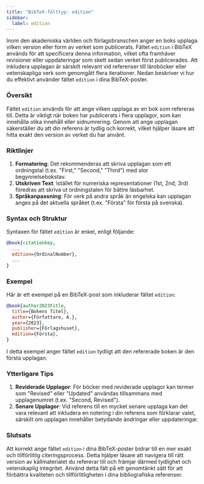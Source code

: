 ```yaml
---
title: "BibTeX-fälttyp: edition"
sidebar:
  label: edition
---
```



Inom den akademiska världen och förlagsbranschen anger en boks upplaga vilken version eller form av verket som publicerats. Fältet `edition` i BibTeX används för att specificera denna information, vilket ofta framhäver revisioner eller uppdateringar som skett sedan verket först publicerades. Att inkludera upplagan är särskilt relevant vid referenser till läroböcker eller vetenskapliga verk som genomgått flera iterationer. Nedan beskriver vi hur du effektivt använder fältet `edition` i dina BibTeX-poster.

<CiteDrive />

### Översikt

Fältet `edition` används för att ange vilken upplaga av en bok som refereras till. Detta är viktigt när boken har publicerats i flera upplagor, som kan innehålla olika innehåll eller sidnumrering. Genom att ange upplagan säkerställer du att din referens är tydlig och korrekt, vilket hjälper läsare att hitta exakt den version av verket du har använt.

### Riktlinjer

1. **Formatering**: Det rekommenderas att skriva upplagan som ett ordningstal (t.ex. "First," "Second," "Third") med stor begynnelsebokstav.
2. **Utskriven Text**: Istället för numeriska representationer (1st, 2nd, 3rd) föredras att skriva ut ordningstalen för bättre läsbarhet.
3. **Språkanpassning**: För verk på andra språk än engelska kan upplagan anges på det aktuella språket (t.ex. "Första" för första på svenska).

### Syntax och Struktur

Syntaxen för fältet `edition` är enkel, enligt följande:

```bibtex
@book{citationkey,
  ...
  edition={OrdinalNumber},
  ...
}
```

### Exempel

Här är ett exempel på en BibTeX-post som inkluderar fältet `edition`:

```bibtex
@book{author2023title,
  title={Bokens Titel},
  author={Författare, A.},
  year={2023},
  publisher={Förlagshuset},
  edition={Första},
}
```

I detta exempel anger fältet `edition` tydligt att den refererade boken är den första upplagan.

### Ytterligare Tips

1. **Reviderade Upplagor**: För böcker med reviderade upplagor kan termer som "Revised" eller "Updated" användas tillsammans med upplagenumret (t.ex. "Second, Revised").
2. **Senare Upplagor**: Vid referens till en mycket senare upplaga kan det vara relevant att inkludera en notering i din referens som förklarar valet, särskilt om upplagan innehåller betydande ändringar eller uppdateringar.

### Slutsats

Att korrekt ange fältet `edition` i dina BibTeX-poster bidrar till en mer exakt och tillförlitlig citeringsprocess. Detta hjälper läsare att navigera till rätt version av källmaterialet du refererar till och främjar därmed tydlighet och vetenskaplig integritet. Använd detta fält på ett genomtänkt sätt för att förbättra kvaliteten och tillförlitligheten i dina bibliografiska referenser.
